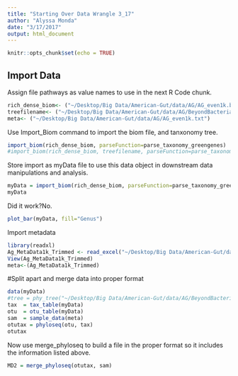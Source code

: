 ```yaml
---
title: "Starting Over Data Wrangle 3_17"
author: "Alyssa Monda"
date: "3/17/2017"
output: html_document
---
```


```r
knitr::opts_chunk$set(echo = TRUE)
```

## Import Data
Assign file pathways as value names to use in the next R Code chunk. 
```r
rich_dense_biom<- ("~/Desktop/Big Data/American-Gut/data/AG/AG_even1k.biom")
treefilename<- ("~/Desktop/Big Data/American-Gut/data/AG/BeyondBacteria/AmericanGutMetaphlanWGS.taxonomy.tree")
meta<- ("~/Desktop/Big Data/American-Gut/data/AG/AG_even1k.txt")
```

Use Import_Biom command to import the biom file, and tanxonomy tree. 
```r
import_biom(rich_dense_biom, parseFunction=parse_taxonomy_greengenes)
#import_biom(rich_dense_biom, treefilename, parseFunction=parse_taxonomy_greengenes) tree file name should be included but resulted in an error and failed to import?
```

Store import as myData file to use this data object in downstream data manipulations and analysis. 

```r
myData = import_biom(rich_dense_biom, parseFunction=parse_taxonomy_greengenes)
myData
```
Did it work?No.
```r
plot_bar(myData, fill="Genus")
```
Import metadata
```r
library(readxl)
Ag_MetaData1k_Trimmed <- read_excel("~/Desktop/Big Data/American-Gut/data/AG/Ag_MetaData1k-Trimmed.xlsx")
View(Ag_MetaData1k_Trimmed)
meta<-(Ag_MetaData1k_Trimmed)
```

#Split apart and merge data into proper format
```r
data(myData)
#tree = phy_tree("~/Desktop/Big Data/American-Gut/data/AG/BeyondBacteria/AmericanGutMetaphlanWGS.taxonomy.tree")
tax  = tax_table(myData)
otu  = otu_table(myData)
sam  = sample_data(meta)
otutax = phyloseq(otu, tax)
otutax
```

Now use merge_phyloseq to build a file in the proper format so it includes the information listed above. 
```r
MD2 = merge_phyloseq(otutax, sam)
```






